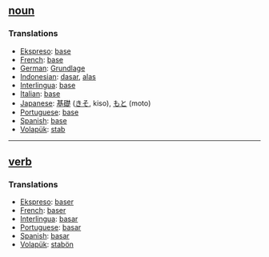 == [[noun]] == 
=== Translations === 
*[[Ekspreso]]: [[base]]
*[[French]]: [[base]] 
*[[German]]: [[Grundlage]] 
*[[Indonesian]]: [[dasar]], [[alas]]
*[[Interlingua]]: [[base]] 
*[[Italian]]: [[base]] 
*[[Japanese]]: [[基礎]] ([[きそ]], kiso), [[もと]] (moto)
*[[Portuguese]]: [[base]] 
*[[Spanish]]: [[base]] 
*[[Volapük]]: [[stab]]

----

== [[verb]] == 
=== Translations === 
*[[Ekspreso]]: [[baser]]
*[[French]]: [[baser]] 
*[[Interlingua]]: [[basar]] 
*[[Portuguese]]: [[basar]] 
*[[Spanish]]: [[basar]] 
*[[Volapük]]: [[stabön]]